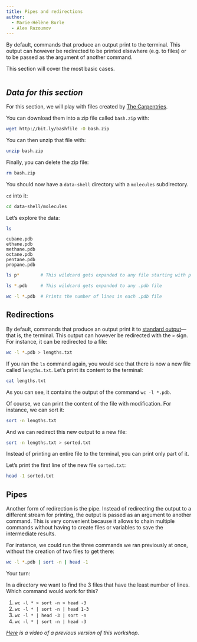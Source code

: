 ```yaml
---
title: Pipes and redirections
author:
  - Marie-Hélène Burle
  - Alex Razoumov
---
```


:::{.def}

By default, commands that produce an output print to the terminal. This output can however be redirected to be printed elsewhere (e.g. to files) or to be passed as the argument of another command.

This section will cover the most basic cases.

:::

```r

```

:::{.callout-accordion collapse="true"}

## ***Data for this section***

For this section, we will play with files created by [The Carpentries](https://carpentries.org/).

You can download them into a zip file called `bash.zip` with:

```.bash
wget http://bit.ly/bashfile -O bash.zip
```

You can then unzip that file with:

```.bash
unzip bash.zip
```

Finally, you can delete the zip file:

```.bash
rm bash.zip
```

You should now have a `data-shell` directory with a `molecules` subdirectory.

`cd` into it:

```.bash
cd data-shell/molecules
```

:::

Let's explore the data:

```.bash
ls
```

```
cubane.pdb
ethane.pdb
methane.pdb
octane.pdb
pentane.pdb
propane.pdb
```

```bash
ls p*        # This wildcard gets expanded to any file starting with p
```

```bash
ls *.pdb     # This wildcard gets expanded to any .pdb file
```

```bash
wc -l *.pdb  # Prints the number of lines in each .pdb file
```

## Redirections

By default, commands that produce an output print it to [standard output](https://en.wikipedia.org/wiki/Standard_streams#Standard_output_(stdout))—that is, the terminal. This output can however be redirected with the `>` sign. For instance, it can be redirected to a file:

```bash
wc -l *.pdb > lengths.txt
```

If you ran the `ls` command again, you would see that there is now a new file called `lengths.txt`. Let's print its content to the terminal:

```bash
cat lengths.txt
```

As you can see, it contains the output of the command `wc -l *.pdb`.

Of course, we can print the content of the file with modification. For instance, we can sort it:

```bash
sort -n lengths.txt
```

And we can redirect this new output to a new file:

```bash
sort -n lengths.txt > sorted.txt
```

Instead of printing an entire file to the terminal, you can print only part of it.

Let's print the first line of the new file `sorted.txt`:

```bash
head -1 sorted.txt
```

## Pipes

Another form of redirection is the pipe. Instead of redirecting the output to a different stream for printing, the output is passed as an argument to another command. This is very convenient because it allows to chain multiple commands without having to create files or variables to save the intermediate results.

For instance, we could run the three commands we ran previously at once, without the creation of two files to get there:

```bash
wc -l *.pdb | sort -n | head -1
```

:::{.exo}

:::{.yourturn}

Your turn:

:::

In a directory we want to find the 3 files that have the least number of lines. Which command would work for this?

1. `wc -l * > sort -n > head -3`
2. `wc -l * | sort -n | head 1-3`
3. `wc -l * | head -3 | sort -n`
4. `wc -l * | sort -n | head -3`

:::

*[Here](https://youtu.be/lueQ-KxLFYI) is a video of a previous version of this workshop.*
